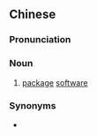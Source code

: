 {{also|套装软件}}
==Chinese==
{{zh-forms|s=套装软件|type=22}}

===Pronunciation===
{{zh-pron
|m=tàozhuāng ruǎnjiàn
|c=tou3 zong1 jyun5 gin6-2
|cat=n
}}

===Noun===
{{zh-noun}}

# [[package]] [[software]]

===Synonyms===
* {{qualifier|Taiwan}} {{zh-l|套裝軟體}}

{{zh-cat|Computing}}